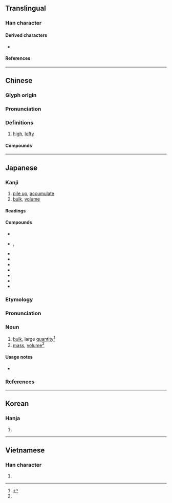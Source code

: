 {{also|崧}}
{{character info}}
==Translingual==

===Han character===
{{Han char|rn=46|rad=山|as=10|sn=13|four=22227|canj=UYRB|ids=⿱山高}}

====Derived characters====
* {{l|mul|[[𡀢]], [[𢣆]], [[𫶜]]}}

====References====
{{Han ref|kx=0317.270|dkj=08348|dj=0617.420|hdz=10791.180|uh=5D69}}

----

==Chinese==
{{zh-forms}}

===Glyph origin===
{{Han etym}}
{{rfe|zh|Possibly derived from [[崧]]}}

===Pronunciation===
{{zh-pron
|m=sōng
|c=sung1
|h=pfs=
|md=
|mn=
|w=
|mc=y
|oc=y
|cat=a,n
}}

===Definitions===
{{zh-hanzi}}

# [[high]], [[lofty]]

====Compounds====
{{zh-der|嚴嵩|嵩厚|嵩呼|嵩壽|嵩少|嵩山|嵩山三闕|嵩峻|嵩嶽降神|嵩祝|嵩箕|打嚴嵩|嵩垛}}

----

==Japanese==

===Kanji===
{{ja-kanji|grade=|rs=山10}}

# [[pile up]], [[accumulate]]
# [[bulk]], [[volume]]

====Readings====
{{ja-readings
|on=すう, しゅう
|kun=たか-い, かさ-, かさ-む
|nanori=たかし, たかぶ
}}

====Compounds====
* {{ja-r|嵩上げ|かさあげ}}
* {{ja-r|嵩高|かさだか}}, {{ja-r|嵩高|すうこう}}
* {{ja-r|嵩張る|かさばる}}
* {{ja-r|嵩呼|すうこ}}
* {{ja-r|年嵩|としかさ}}
* {{ja-r|荷嵩み|にがさみ}}
* {{ja-r|値嵩|ねがさ}}
* {{ja-r|値嵩株|ねがさかぶ}}
* {{ja-r|水嵩|みずかさ}}

===Etymology===
{{wp|lang=ja}}
{{ja-kanjitab|かさ|yomi=k}}
{{rfe|ja}}

===Pronunciation===
{{ja-pron|かさ|acc=2|acc_ref=ZAJ}}

===Noun===
{{ja-noun|かさ}}

# [[bulk]], large [[quantity]]<ref name="TG">{{R:Taishukan's_Genius}}</ref>
# [[mass]], [[volume]]<ref name="TG"/>
#: {{ja-usex|[[茹でる]]と'''かさ'''が[[減る|減り]]ます。|ゆでる と '''かさ''' が へります。|It decreases in '''volume''' when boiled.}}

====Usage notes====
* {{ja-uk}}

===References===
<references/>

----

==Korean==

===Hanja===
{{ko-hanja|숭}}

# {{rfdef|ko|sort=山10}}

----

==Vietnamese==

===Han character===
{{vi-readings|rs=山10|reading=tung}}

# {{rfdef|vi|sort=山10}}